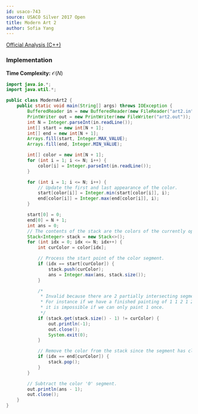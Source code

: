 ```yaml
---
id: usaco-743
source: USACO Silver 2017 Open
title: Modern Art 2
author: Sofia Yang
---
```


[Official Analysis (C++)](http://www.usaco.org/current/data/sol_art2_gold_open17.html)


### Implementation

**Time Complexity:** $\mathcal{O}(N)$

<LanguageSection>
<JavaSection>

```java
import java.io.*;
import java.util.*;

public class ModernArt2 {
	public static void main(String[] args) throws IOException {
		BufferedReader in = new BufferedReader(new FileReader("art2.in"));
		PrintWriter out = new PrintWriter(new FileWriter("art2.out"));
		int N = Integer.parseInt(in.readLine());
		int[] start = new int[N + 1];
		int[] end = new int[N + 1];
		Arrays.fill(start, Integer.MAX_VALUE);
		Arrays.fill(end, Integer.MIN_VALUE);

		int[] color = new int[N + 1];
		for (int i = 1; i <= N; i++) {
			color[i] = Integer.parseInt(in.readLine());
		}

		for (int i = 1; i <= N; i++) {
			// Update the first and last appearance of the color.
			start[color[i]] = Integer.min(start[color[i]], i);
			end[color[i]] = Integer.max(end[color[i]], i);
		}

		start[0] = 0;
		end[0] = N + 1;
		int ans = 0;
		// The contents of the stack are the colors of the currently open segments.
		Stack<Integer> stack = new Stack<>();
		for (int idx = 0; idx <= N; idx++) {
			int curColor = color[idx];

			// Process the start point of the color segment.
			if (idx == start[curColor]) {
				stack.push(curColor);
				ans = Integer.max(ans, stack.size());
			}

			/*
			 * Invalid because there are 2 partially intersecting segments.
			 * For instance if we have a finished painting of 1 1 2 1 2,
			 * it is impossible if we can only paint 1 once.
			 */
			if (stack.get(stack.size() - 1) != curColor) {
				out.println(-1);
				out.close();
				System.exit(0);
			}

			// Remove the color from the stack since the segment has closed.
			if (idx == end[curColor]) {
				stack.pop();
			}
		}

		// Subtract the color '0' segment.
		out.println(ans - 1);
		out.close();
	}
}
```
</JavaSection>
</LanguageSection>
